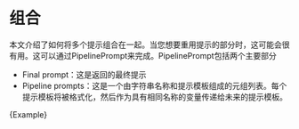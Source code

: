 # 组合

本文介绍了如何将多个提示组合在一起。当您想要重用提示的部分时，这可能会很有用。这可以通过PipelinePrompt来完成。PipelinePrompt包括两个主要部分

- Final prompt：这是返回的最终提示
- Pipeline prompts：这是一个由字符串名称和提示模板组成的元组列表。每个提示模板将被格式化，然后作为具有相同名称的变量传递给未来的提示模板。


<CodeBlock language="typescript">{Example}</CodeBlock>

